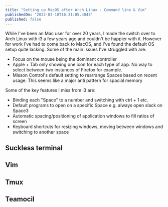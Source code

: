```yaml
---
title: "Setting up MacOS after Arch Linux - Command line & Vim"
publishedOn: "2022-03-10T16:31:05.404Z"
published: false
---
```


While I've been an Mac user for over 20 years, I made the switch over to Arch Linux with i3 a few years ago and couldn't be happier with it. However for work I've had to come back to MacOS, and I've found the default OS setup quite lacking. Some of the main issues I've struggled with are:
- Focus on the mouse being the dominant controller
- Apple + Tab only showing one icon for each type of app. No way to select between two instances of Firefox for example. 
- Misson Control's default setting to rearrange Spaces based on recent usage. This seems like a major anti pattern for spacial memory

Some of the key features I miss from i3 are:
- Binding each "Space" to a number and switching with ctrl + 1 etc.
- Default programs to open on a specific Space e.g. always open slack on Space3
- Automatic spacing/positioning of application windows to fill ratios of screen
- Keyboard shortcuts for resizing windows, moving between windows and switching to another space

## Suckless terminal

## Vim

## Tmux

## Teamocil

